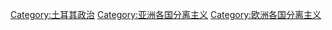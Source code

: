 {{Commonscat|Separatism in Turkey}}

[[Category:土耳其政治|Category:土耳其政治]]
[[Category:亚洲各国分离主义|Category:亚洲各国分离主义]]
[[Category:欧洲各国分离主义|Category:欧洲各国分离主义]]